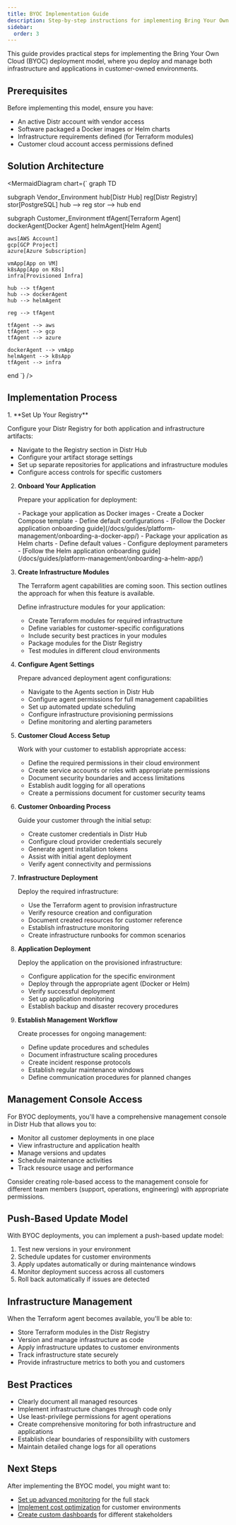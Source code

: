 ```yaml
---
title: BYOC Implementation Guide
description: Step-by-step instructions for implementing Bring Your Own Cloud (BYOC) customer deployments
sidebar:
  order: 3
---
```



This guide provides practical steps for implementing the Bring Your Own Cloud (BYOC) deployment model, where you deploy and manage both infrastructure and applications in customer-owned environments.

## Prerequisites

Before implementing this model, ensure you have:

- An active Distr account with vendor access
- Software packaged a Docker images or Helm charts
- Infrastructure requirements defined (for Terraform modules)
- Customer cloud account access permissions defined

## Solution Architecture

<MermaidDiagram 
  chart={`
graph TD

  subgraph Vendor_Environment
    hub[Distr Hub]
    reg[Distr Registry]
    stor[PostgreSQL]
    hub --> reg
    stor --> hub
  end

  subgraph Customer_Environment
    tfAgent[Terraform Agent]
    dockerAgent[Docker Agent]
    helmAgent[Helm Agent]

    aws[AWS Account]
    gcp[GCP Project]
    azure[Azure Subscription]

    vmApp[App on VM]
    k8sApp[App on K8s]
    infra[Provisioned Infra]

    hub --> tfAgent
    hub --> dockerAgent
    hub --> helmAgent

    reg --> tfAgent

    tfAgent --> aws
    tfAgent --> gcp
    tfAgent --> azure

    dockerAgent --> vmApp
    helmAgent --> k8sApp
    tfAgent --> infra
  end
`}
/>

## Implementation Process

<Steps>
1. **Set Up Your Registry**

   Configure your Distr Registry for both application and infrastructure artifacts:
   
   - Navigate to the Registry section in Distr Hub
   - Configure your artifact storage settings
   - Set up separate repositories for applications and infrastructure modules
   - Configure access controls for specific customers

2. **Onboard Your Application**
   
   Prepare your application for deployment:

   <Tabs>
   <TabItem label="Docker Application">
   - Package your application as Docker images
   - Create a Docker Compose template
   - Define default configurations
   - [Follow the Docker application onboarding guide](/docs/guides/platform-management/onboarding-a-docker-app/)
   </TabItem>
   <TabItem label="Kubernetes Application">
   - Package your application as Helm charts
   - Define default values
   - Configure deployment parameters
   - [Follow the Helm application onboarding guide](/docs/guides/platform-management/onboarding-a-helm-app/)
   </TabItem>
   </Tabs>

3. **Create Infrastructure Modules**
   
   <Aside type="note">
     The Terraform agent capabilities are coming soon. This section outlines the approach for when this feature is available.
   </Aside>
   
   Define infrastructure modules for your application:
   
   - Create Terraform modules for required infrastructure
   - Define variables for customer-specific configurations
   - Include security best practices in your modules
   - Package modules for the Distr Registry
   - Test modules in different cloud environments

4. **Configure Agent Settings**
   
   Prepare advanced deployment agent configurations:
   
   - Navigate to the Agents section in Distr Hub
   - Configure agent permissions for full management capabilities
   - Set up automated update scheduling
   - Configure infrastructure provisioning permissions
   - Define monitoring and alerting parameters

5. **Customer Cloud Access Setup**
   
   Work with your customer to establish appropriate access:
   
   - Define the required permissions in their cloud environment
   - Create service accounts or roles with appropriate permissions
   - Document security boundaries and access limitations
   - Establish audit logging for all operations
   - Create a permissions document for customer security teams

6. **Customer Onboarding Process**
   
   Guide your customer through the initial setup:
   
   - Create customer credentials in Distr Hub
   - Configure cloud provider credentials securely
   - Generate agent installation tokens
   - Assist with initial agent deployment
   - Verify agent connectivity and permissions

7. **Infrastructure Deployment**
   
   Deploy the required infrastructure:
   
   - Use the Terraform agent to provision infrastructure
   - Verify resource creation and configuration
   - Document created resources for customer reference
   - Establish infrastructure monitoring
   - Create infrastructure runbooks for common scenarios

8. **Application Deployment**
   
   Deploy the application on the provisioned infrastructure:
   
   - Configure application for the specific environment
   - Deploy through the appropriate agent (Docker or Helm)
   - Verify successful deployment
   - Set up application monitoring
   - Establish backup and disaster recovery procedures

9. **Establish Management Workflow**
   
   Create processes for ongoing management:
   
   - Define update procedures and schedules
   - Document infrastructure scaling procedures
   - Create incident response protocols
   - Establish regular maintenance windows
   - Define communication procedures for planned changes
</Steps>

## Management Console Access

For BYOC deployments, you'll have a comprehensive management console in Distr Hub that allows you to:

- Monitor all customer deployments in one place
- View infrastructure and application health
- Manage versions and updates
- Schedule maintenance activities
- Track resource usage and performance

<Aside type="tip">
  Consider creating role-based access to the management console for different team members (support, operations, engineering) with appropriate permissions.
</Aside>

## Push-Based Update Model

With BYOC deployments, you can implement a push-based update model:

1. Test new versions in your environment
2. Schedule updates for customer environments
3. Apply updates automatically or during maintenance windows
4. Monitor deployment success across all customers
5. Roll back automatically if issues are detected

## Infrastructure Management

When the Terraform agent becomes available, you'll be able to:

- Store Terraform modules in the Distr Registry
- Version and manage infrastructure as code
- Apply infrastructure updates to customer environments
- Track infrastructure state securely
- Provide infrastructure metrics to both you and customers

## Best Practices

- Clearly document all managed resources
- Implement infrastructure changes through code only
- Use least-privilege permissions for agent operations
- Create comprehensive monitoring for both infrastructure and applications
- Establish clear boundaries of responsibility with customers
- Maintain detailed change logs for all operations

## Next Steps

After implementing the BYOC model, you might want to:

- [Set up advanced monitoring](/docs/product/vendor-portal/#monitoring) for the full stack
- [Implement cost optimization](/docs/product/vendor-portal/#cost-optimization) for customer environments
- [Create custom dashboards](/docs/product/vendor-portal/#custom-dashboards) for different stakeholders


